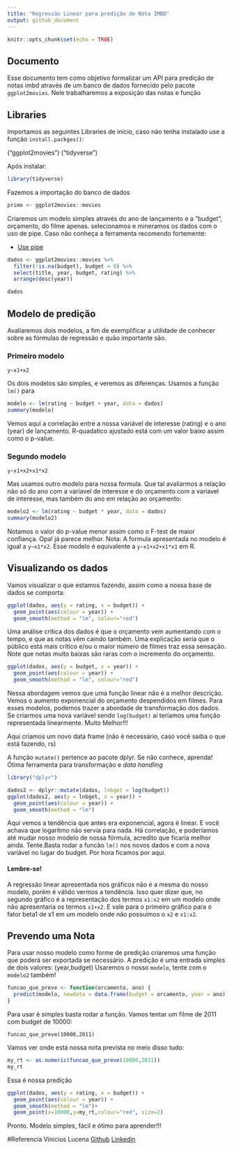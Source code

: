 ```yaml
---
title: "Regressão Linear para predição de Nota IMBD"
output: github_document
---
```


```r
knitr::opts_chunk$set(echo = TRUE)
```

## Documento

Esse documento tem como objetivo formalizar um API para predição de notas imbd através de um banco de dados fornecido pelo pacote `ggplot2movies`.
Nele trabalharemos a exposição das notas e função

## Libraries

Importamos as seguintes Libraries de início, caso não tenha instalado use a função `install.packges()`:

("ggplot2movies")
("tidyverse")

Após instalar:

```r
library(tidyverse)
```

Fazemos a importação do banco de dados

```r
prime <- ggplot2movies::movies
```

Criaremos um modelo simples através do ano de lançamento e a "budget", orçamento, do filme apenas. selecionamos e mineramos os dados com o uso de pipe.
Caso não conheça a ferramenta recomendo fortemente: 

- [Use pipe](http://r4ds.had.co.nz/pipes.html)

```r
dados <- ggplot2movies::movies %>% 
  filter(!is.na(budget), budget > 0) %>% 
  select(title, year, budget, rating) %>% 
  arrange(desc(year))

dados
```

## Modelo de predição

Avaliaremos dois modelos, a fim de exemplificar a utilidade de conhecer sobre as fórmulas de regressão e quão importante são.

### Primeiro modelo 

`y~x1+x2`

Os dois modelos são simples, e veremos as diferenças.
Usamos a função `lm()` para 
```r
modelo <- lm(rating ~ budget + year, data = dados)
summary(modelo)
```
Vemos aqui a correlação entre a nossa variável de interesse (rating) e o ano (year) de lançamento.
R-quadatico ajustado está com um valor baixo assim como o p-value. 

### Segundo modelo

`y~x1+x2+x1*x2`

Mas usamos outro modelo para nossa formula. Que tal avaliarmos a relação não só do ano com a variavel de interesse e do orçamento com a variavel de interesse, mas também do ano em relação ao orçamento:

```r
modelo2 <- lm(rating ~ budget * year, data = dados)
summary(modelo2)
```

Notamos o valor do p-value menor assim como o F-test de maior confiança.
Opa! já parece melhor.
Nota: A formula apresentada no modelo é igual a `y~x1*x2`. 
Esse modelo é equivalente a `y~x1+x2+x1*x1` em R.


## Visualizando os dados

Vamos visualizar o que estamos fazendo, assim como a nossa base de dados se comporta:

```r
ggplot(dados, aes(y = rating, x = budget)) + 
  geom_point(aes(colour = year)) +
  geom_smooth(method = "lm", colour="red")

```

Uma análise critica dos dados é que o orçamento vem aumentando com o tempo, e que as notas vêm caindo também.
Uma explicação seria que o público está mais crítico e/ou o maior número de filmes traz essa sensação. 
Note que notas muito baixas são raras com o incremento do orçamento.
```r
ggplot(dados, aes(y = budget, x = year)) + 
  geom_point(aes(colour = year)) +
  geom_smooth(method = "lm", colour="red")
```


Nessa abordagem vemos que uma função linear não é a melhor descrição. Vemos o aumento exponencial do orçamento despendidos em filmes.
Para esses modelos, podemos trazer a abordade de transformação dos dados.
Se criarmos uma nova variável sendo `log(budget)` aí teríamos uma função representada linearmente. Muito Melhor!!!

Aqui criamos um novo data frame (não é necessário, caso você saiba o que está fazendo, rs)

A função `mutate()` pertence ao pacote dplyr. Se não conhece, aprenda! Ótima ferramenta para transformação e *data handling*
```r
library("dplyr")

dados2 <- dplyr::mutate(dados, lnbget = log(budget))
ggplot(dados2, aes(y = lnbget, x = year)) + 
  geom_point(aes(colour = year)) +
  geom_smooth(method = "lm")
```

Aqui vemos a tendência que antes era exponencial, agora é linear. E você achava que logarítmo não servia para nada. Há correlação, e poderíamos até mudar nosso modelo de nossa fórmula, acredito que ficaria melhor ainda. Tente.Basta rodar a funcão `lm()` nos novos dados e com a nova variável no lugar do budget.
Por hora ficamos por aqui.


#### Lembre-se!
A regressão linear apresentada nos gráficos não é a mesma do nosso modelo, porém é válido vermos a tendência.
Isso quer dizer que, no segundo gráfico é a representação dos termos `x1:x2` em um modelo onde não apresentaria os termos `x1+x2`.
E vale para o primeiro gráfico para o fator beta1 de x1 em um modelo onde não possuímos o `x2` e `x1:x2`.

## Prevendo uma Nota

Para usar nosso modelo como forme de predição criaremos uma função que poderá ser exportada se necessário.
A predição é uma entrada simples de dois valores: (year,budget)
Usaremos o nosso `modelo`, tente com o `modelo2` também!

```r
funcao_que_preve <- function(orcamento, ano) {
  predict(modelo, newdata = data.frame(budget = orcamento, year = ano))
}
```
Para usar é simples basta rodar a função.
Vamos tentar um filme de 2011 com budget de 10000:

`funcao_que_preve(10000,2011)`

Vamos ver onde está nossa nota prevista no meio disso tudo:
```r
my_rt <- as.numeric(funcao_que_preve(10000,2011))
my_rt
```
Essa é nossa predição
```r
ggplot(dados, aes(y = rating, x = budget)) + 
  geom_point(aes(colour = year)) +
  geom_smooth(method = "lm")+
  geom_point(x=10000,y=my_rt,colour="red", size=2)
```

Pronto.
Modelo simples, fácil e ótimo para aprender!!!

#Referencia
Vinicius Lucena
[Github](https://github.com/viniciuslucenasouza)
[Linkedin](https://www.linkedin.com/in/vinicius-lucena/)


